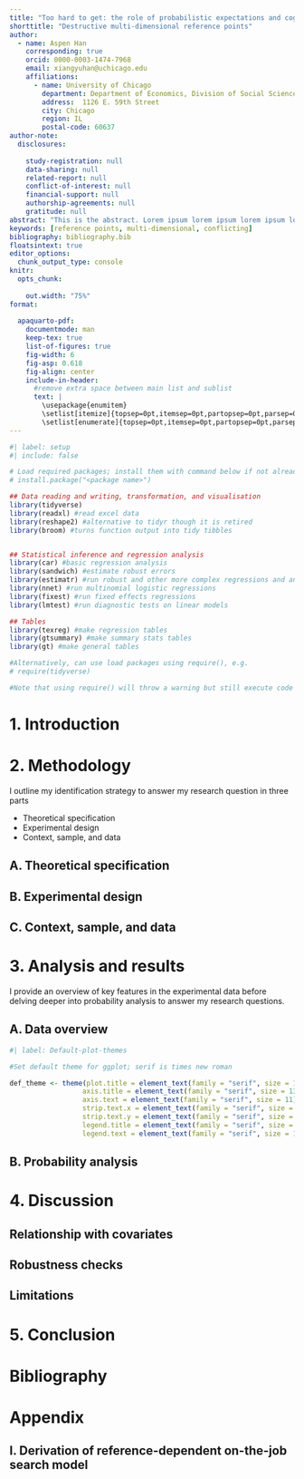 ```yaml
---
title: "Too hard to get: the role of probabilistic expectations and cognitive complexity in destructive multi-dimensional reference points"
shorttitle: "Destructive multi-dimensional reference points"
author:
  - name: Aspen Han
    corresponding: true
    orcid: 0000-0003-1474-7968
    email: xiangyuhan@uchicago.edu
    affiliations:
      - name: University of Chicago
        department: Department of Economics, Division of Social Sciences
        address:  1126 E. 59th Street
        city: Chicago
        region: IL
        postal-code: 60637
author-note:
  disclosures:
    
    study-registration: null
    data-sharing: null
    related-report: null
    conflict-of-interest: null
    financial-support: null
    authorship-agreements: null
    gratitude: null
abstract: "This is the abstract. Lorem ipsum lorem ipsum lorem ipsum lorem ipsum lorem ipsum lorem ipsum lorem ipsum lorem ipsum lorem ipsum lorem ipsum lorem ipsum lorem ipsum lorem ipsum lorem ipsum lorem ipsum lorem ipsum lorem ipsum lorem ipsum lorem ipsum lorem ipsum lorem ipsum lorem ipsum"
keywords: [reference points, multi-dimensional, conflicting]
bibliography: bibliography.bib
floatsintext: true
editor_options: 
  chunk_output_type: console
knitr:
  opts_chunk:
    
    out.width: "75%"
format:
  
  apaquarto-pdf:
    documentmode: man
    keep-tex: true
    list-of-figures: true
    fig-width: 6
    fig-asp: 0.618
    fig-align: center
    include-in-header:
      #remove extra space between main list and sublist
      text: |
        \usepackage{enumitem}
        \setlist[itemize]{topsep=0pt,itemsep=0pt,partopsep=0pt,parsep=0pt}
        \setlist[enumerate]{topsep=0pt,itemsep=0pt,partopsep=0pt,parsep=0pt}
---
```


```r
#| label: setup
#| include: false

# Load required packages; install them with command below if not already done so, where package name is the argument to the library function
# install.package("<package name>")

## Data reading and writing, transformation, and visualisation
library(tidyverse)
library(readxl) #read excel data
library(reshape2) #alternative to tidyr though it is retired
library(broom) #turns function output into tidy tibbles


## Statistical inference and regression analysis
library(car) #basic regression analysis
library(sandwich) #estimate robust errors
library(estimatr) #run robust and other more complex regressions and analysis
library(nnet) #run multinomial logistic regressions
library(fixest) #run fixed effects regressions
library(lmtest) #run diagnostic tests on linear models

## Tables
library(texreg) #make regression tables
library(gtsummary) #make summary stats tables
library(gt) #make general tables

#Alternatively, can use load packages using require(), e.g.
# require(tidyverse)

#Note that using require() will throw a warning but still execute code afterwards, which can create further errors, whereas using library() will throw a warning and stop running the code, which is preferred

```

# 1. Introduction



# 2. Methodology

I outline my identification strategy to answer my research question in three parts

* Theoretical specification
* Experimental design
* Context, sample, and data

## A. Theoretical specification



## B. Experimental design



## C. Context, sample, and data



# 3. Analysis and results

I provide an overview of key features in the experimental data before delving deeper into probability analysis to answer my research questions.

## A. Data overview

```r
#| label: Default-plot-themes

#Set default theme for ggplot; serif is times new roman

def_theme <- theme(plot.title = element_text(family = "serif", size = 15, hjust = 0.5),
                  axis.title = element_text(family = "serif", size = 13),
                  axis.text = element_text(family = "serif", size = 11),
                  strip.text.x = element_text(family = "serif", size = 12),
                  strip.text.y = element_text(family = "serif", size = 12, angle = 0),
                  legend.title = element_text(family = "serif", size = 12),
                  legend.text = element_text(family = "serif", size = 11))
```

## B. Probability analysis



# 4. Discussion



## Relationship with covariates



## Robustness checks



## Limitations



# 5. Conclusion



\newpage

# Bibliography

::: {#refs}
:::

\newpage

# Appendix

## I. Derivation of reference-dependent on-the-job search model